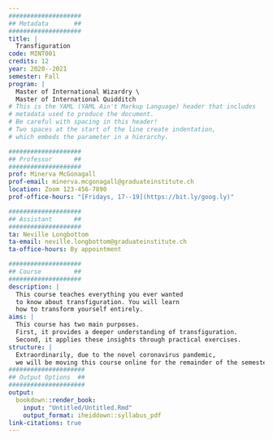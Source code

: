 ```yaml
---
####################
## Metadata       ##
####################
title: |
  Transfiguration
code: MINT001
credits: 12
year: 2020--2021
semester: Fall
program: |
  Master of International Wizardry \
  Master of International Quidditch
# This is the YAML (YAML Ain't Markup Language) header that includes 
# metadata used to produce the document. 
# Be careful with spacing in this header!
# Two spaces at the start of the line create indentation,
# which embeds the parameter in a hierarchy.

####################
## Professor      ##
####################
prof: Minerva McGonagall
prof-email: minerva.mcgonagall@graduateinstitute.ch
location: Zoom 123-456-7890
prof-office-hours: "[Fridays, 17--19](https://bit.ly/goog.ly)"

####################
## Assistant      ##
####################
ta: Neville Longbottom
ta-email: neville.longbottom@graduateinstitute.ch
ta-office-hours: By appointment

####################
## Course         ##
####################
description: |
  This course teaches everything you ever wanted
  to know about transfiguration. You will learn
  how to transform yourself entirely.
aims: |
  This course has two main purposes.
  First, it provides a deeper understanding of transfiguration.
  Second, it applies these insights through practical exercises.
structure: |
  Extraordinarily, due to the novel coronavirus pandemic, 
  we will be moving this course online for the remainder of the semester.
#####################
## Output Options  ##
#####################
output:
  bookdown::render_book:
    input: "Untitled/Untitled.Rmd"
    output_format: iheiddown::syllabus_pdf
link-citations: true
---
```

